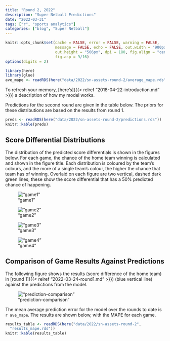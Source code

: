 ```yaml
---
title: "Round 2, 2022"
description: "Super Netball Predictions"
date: "2022-03-31"
tags: ["r", "sports analytics"]
categories: ["blog", "Super Netball"]
---
```


<!-- Time-stamp: <2022-04-03 15:30:25 (sprazza)> -->

```r
knitr::opts_chunk$set(cache = FALSE, error = FALSE, warning = FALSE,
                      message = FALSE, echo = FALSE, out.width = "900px",
                      out.height = "506px", dpi = 180, fig.align = "center",
                      fig.asp = 9/16)
options(digits = 2)

```

```r
library(here)
library(glue)
ave_mape <- readRDS(here("data/2022/sn-assets-round-2/average_mape.rds"))

```

To refresh your memory, [here's]({{< relref "2018-04-22-introduction.md" >}}) a description of how my model works.

Predictions for the second round are given in the table below. The priors for these distributions are based on the results from round 1.

```r
preds <- readRDS(here("data/2022/sn-assets-round-2/predictions.rds"))
knitr::kable(preds)

```

## Score Differential Distributions

The distribution of the predicted score differentials is shown in the figures below. For each game, the chance of the home team winning is calculated and shown in the figure title. Each distribution is coloured by the team's colours, and the more of a single team's colour, the higher the chance that team has of winning. Overlaid on each figure are two vertical, dashed dark green lines; these show the score differential that has a 50% predicted chance of happening.

!["game1"](/sn-assets/2022/round2/game-1.png)

!["game2"](/sn-assets/2022/round2/game-2.png)

!["game3"](/sn-assets/2022/round2/game-3.png)

!["game4"](/sn-assets/2022/round2/game-4.png)

## Comparison of Game Results Against Predictions

The following figure shows the results (score difference of the home team) in [round 1]({{< relref "2022-03-24-round1.md" >}}) (blue vertical line) against the predictions from the model.

!["prediction-comparison"](/sn-assets/2022/round2/plot-grid-comparison.png)

The mean average prediction error for the model over the rounds to date is `r ave_mape`. The results are shown below, with the MAPE for each game.

```r
results_table <- readRDS(here("data/2022/sn-assets-round-2",
  "results_mape.rds"))
knitr::kable(results_table)

```
